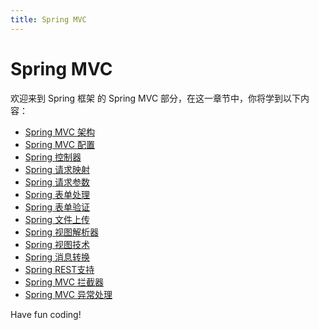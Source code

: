 ```yaml
---
title: Spring MVC
---
```


# Spring MVC

欢迎来到 Spring 框架 的 Spring MVC 部分，在这一章节中，你将学到以下内容：

- [Spring MVC 架构](./0-spring-mvc-architecture.mdx)
- [Spring MVC 配置](./1-spring-mvc-configuration.mdx)
- [Spring 控制器](./2-spring-controller.mdx)
- [Spring 请求映射](./3-spring-request-mapping.mdx)
- [Spring 请求参数](./4-spring-request-parameters.mdx)
- [Spring 表单处理](./5-spring-form-processing.mdx)
- [Spring 表单验证](./6-spring-form-validation.mdx)
- [Spring 文件上传](./7-spring-file-upload.mdx)
- [Spring 视图解析器](./8-spring-view-parser.mdx)
- [Spring 视图技术](./9-spring-view-technology.mdx)
- [Spring 消息转换](./10-spring-message-conversion.mdx)
- [Spring REST支持](./11-spring-rest-support.mdx)
- [Spring MVC 拦截器](./12-spring-mvc-blocker.mdx)
- [Spring MVC 异常处理](./13-spring-mvc-exception-handling.mdx)

Have fun coding!